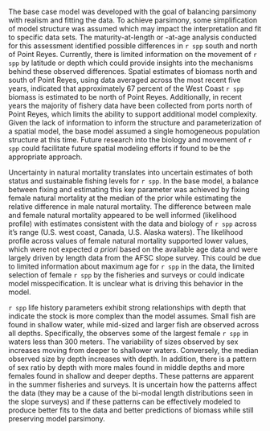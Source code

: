 The base case model was developed with the goal of balancing parsimony with realism and fitting the data. To achieve parsimony, some simplification of model structure was assumed which may impact the interpretation and fit to specific data sets. The maturity-at-length or -at-age analysis conducted for this assessment identified possible differences in `r spp` south and north of Point Reyes. Currently, there is limited information on the movement of `r spp` by latitude or depth which could provide insights into the mechanisms behind these observed differences. Spatial estimates of biomass north and south of Point Reyes, using \gls{s-wcgbt} data averaged across the most recent five years, indicated that approximately 67 percent of the West Coast `r spp` biomass is estimated to be north of Point Reyes.  Additionally, in recent years the majority of fishery data have been collected from ports north of Point Reyes, which limits the ability to support additional model complexity. Given the lack of information to inform the structure and parameterization of a spatial model, the base model assumed a single homogeneous population structure at this time. Future research into the biology and movement of `r spp` could facilitate future spatial modeling efforts if found to be the appropriate approach. 

Uncertainty in natural mortality translates into uncertain estimates of both status and sustainable fishing levels for `r spp`. In the base model, a balance between fixing and estimating this key parameter was achieved by fixing female natural mortality at the median of the prior while estimating the relative difference in male natural mortality. The difference between male and female natural mortality appeared to be well informed (likelihood profile) with estimates consistent with the data and biology of `r spp` across it's range (U.S. west coast, Canada, U.S. Alaska waters). The likelihood profile across values of female natural mortality supported lower values, which were not expected _a priori_ based on the available age data and were largely driven by length data from the AFSC slope survey.  This could be due to limited information about maximum age for `r spp` in the data, the limited selection of female `r spp` by the fisheries and surveys or could indicate model misspecification. It is unclear what is driving this behavior in the model. 

`r spp` life history parameters exhibit strong relationships with depth that indicate the stock is more complex than the model assumes.  Small fish are found in shallow water, while mid-sized and larger fish are observed across all depths. Specifically, the \gls{s-wcgbt} observes some of the largest female `r spp` in waters less than 300 meters. The variability of sizes observed by sex increases moving from deeper to shallower waters. Conversely, the median observed size by depth increases with depth. In addition, there is a pattern of sex ratio by depth with more males found in middle depths and more females found in shallow and deeper depths.  These patterns are apparent in the summer fisheries and surveys.  It is uncertain how the patterns affect the data (they may be a cause of the bi-modal length distributions seen in the slope surveys) and if these patterns can be effectively modeled to produce better fits to the data and better predictions of biomass while still preserving model parsimony.